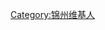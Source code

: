 {{Userbox
  |id=[[File:Location_of_Jinzhou_Prefecture_within_Liaoning_(China).png|55px]]
  |id-c=pink
  |info=<span lang="zh-cn">该用户现在或曾经居住于'''[[锦州市]]'''。</span>
  |info-c=#E6E6FA
  |info-s=9
  |border-c=black
}}
[[Category:锦州维基人]]